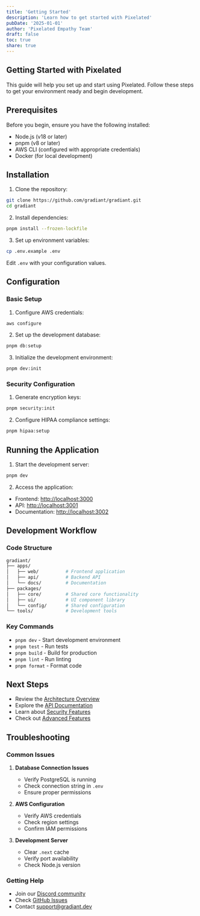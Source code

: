 ```yaml
---
title: 'Getting Started'
description: 'Learn how to get started with Pixelated'
pubDate: '2025-01-01'
author: 'Pixelated Empathy Team'
draft: false
toc: true
share: true
---
```


## Getting Started with Pixelated

This guide will help you set up and start using Pixelated. Follow these steps to get your environment ready and begin development.

## Prerequisites

Before you begin, ensure you have the following installed:

- Node.js (v18 or later)
- pnpm (v8 or later)
- AWS CLI (configured with appropriate credentials)
- Docker (for local development)

## Installation

1. Clone the repository:

```bash
git clone https://github.com/gradiant/gradiant.git
cd gradiant
```

2. Install dependencies:

```bash
pnpm install --frozen-lockfile
```

3. Set up environment variables:

```bash
cp .env.example .env
```

Edit `.env` with your configuration values.

## Configuration

### Basic Setup

1. Configure AWS credentials:

```bash
aws configure
```

2. Set up the development database:

```bash
pnpm db:setup
```

3. Initialize the development environment:

```bash
pnpm dev:init
```

### Security Configuration

1. Generate encryption keys:

```bash
pnpm security:init
```

2. Configure HIPAA compliance settings:

```bash
pnpm hipaa:setup
```

## Running the Application

1. Start the development server:

```bash
pnpm dev
```

2. Access the application:

- Frontend: [http://localhost:3000](http://localhost:3000)
- API: [http://localhost:3001](http://localhost:3001)
- Documentation: [http://localhost:3002](http://localhost:3002)

## Development Workflow

### Code Structure

```bash
gradiant/
├── apps/
│   ├── web/          # Frontend application
│   ├── api/          # Backend API
│   └── docs/         # Documentation
├── packages/
│   ├── core/         # Shared core functionality
│   ├── ui/           # UI component library
│   └── config/       # Shared configuration
└── tools/            # Development tools
```

### Key Commands

- `pnpm dev` - Start development environment
- `pnpm test` - Run tests
- `pnpm build` - Build for production
- `pnpm lint` - Run linting
- `pnpm format` - Format code

## Next Steps

- Review the [Architecture Overview](/docs/architecture)
- Explore the [API Documentation](/api/overview)
- Learn about [Security Features](/docs/security)
- Check out [Advanced Features](/docs/advanced-features)

## Troubleshooting

### Common Issues

1. **Database Connection Issues**

   - Verify PostgreSQL is running
   - Check connection string in `.env`
   - Ensure proper permissions

2. **AWS Configuration**

   - Verify AWS credentials
   - Check region settings
   - Confirm IAM permissions

3. **Development Server**
   - Clear `.next` cache
   - Verify port availability
   - Check Node.js version

### Getting Help

- Join our [Discord community](https://discord.gg/gradiant)
- Check [GitHub Issues](https://github.com/gradiant/issues)
- Contact [support@gradiant.dev](mailto:support@gradiant.dev)
